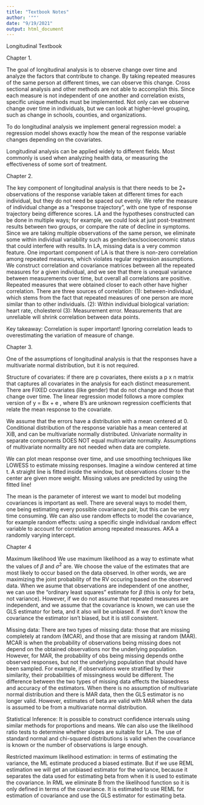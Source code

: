 ```yaml
---
title: "Textbook Notes"
author: '""'
date: "9/19/2021"
output: html_document
---
```



Longitudinal Textbook 



Chapter 1.

The goal of longitudinal analysis is to observe change over time and analyze the factors that contribute to change. By taking repeated measures of the same person at different times, we can observe this change. Cross sectional analysis and other methods are not able to accomplish this. Since each measure is not independent of one another and correlation exists, specific unique methods must be implemented. Not only can we observe change over time in individuals, but we can look at higher-level grouping, such as change in schools, counties, and organizations. 

To do longitudinal analysis we implement general regression model: a regression model shows exactly how the mean of the response variable changes depending on the covariates. 

Longitudinal analysis can be applied widely to different fields. Most commonly is used when analyzing health data, or measuring the effectiveness of some sort of treatment. 




Chapter 2.

The key component of longitudinal analysis is that there needs to be 2+ observations of the response variable taken at different times for each individual, but they do not need be spaced out evenly. We refer the measure of individual change as a “response trajectory”, with one type of response trajectory being difference scores. LA and the hypotheses constructed can be done in multiple ways; for example, we could look at just post-treatment results between two groups, or compare the rate of decline in symptoms. Since we are taking multiple observations of the same person, we eliminate some within individual variability such as gender/sex/socioeconomic status that could interfere with results. In LA, missing data is a very common feature. One important component of LA is that there is non-zero correlation among repeated measures, which violates regular regression assumptions. We construct correlation and covariance matrices between all the repeated measures for a given individual, and we see that there is unequal variance between measurements over time, but overall all correlations are positive. Repeated measures that were obtained closer to each other have higher correlation. There are three sources of correlation: (1): between-individual, which stems from the fact that repeated measures of one person are more similar than to other individuals. (2): Within individual biological variation: heart rate, cholesterol (3): Measurement error. Measurements that are unreliable will shrink correlation between data points. 

Key takeaway: Correlation is super important! Ignoring correlation leads to overestimating the variation of measure of change. 


Chapter 3.


One of the assumptions of longitudinal analysis is that the responses have a multivariate normal distribution, but it is not required. 

Structure of covariates: if there are p covariates, there exists a p x n matrix that captures all covariates in the analysis for each distinct measurement. There are FIXED covariates (like gender) that do not change and those that change over time. The linear regression model follows a more complex version of y = Bx + e , where B’s are unknown regression coefficients that relate the mean response to the covariate. 

We assume that the errors have a distribution with a mean centered at 0. Conditional distribution of the response variable has a mean centered at XiB, and can be multivariate normally distributed. Univariate normality in separate components DOES NOT equal multivariate normality. Assumptions of multivariate normality are not needed when data are complete. 

We can plot mean response over time, and use smoothing techniques like LOWESS to estimate missing responses. Imagine a window centered at time t. A straight line is fitted inside the window, but observations closer to the center are given more weight. Missing values are predicted by using the fitted line!

The mean is the parameter of interest we want to model but modeling covariances is important as well. There are several ways to model them, one being estimating every possible covariance pair, but this can be very time consuming. We can also use random effects to model the covariance, for example random effects: using a specific single individual random effect variable to account for correlation among repeated measures. AKA a randomly varying intercept.




Chapter 4

Maximum likelihood
We use maximum likelihood as a way to estimate what the values of $\beta$ and $\sigma^2$ are. We choose the value of the estimates that are most likely to occur based on the data observed. In other words, we are maximizing the joint probability of the RV occuring based on the observed data. When we asume that observations are independent of one another, we can use the "ordinary least squares" estimate for $\beta$ (this is only for beta, not variance). However, if we do not assume that repeated measures are independent, and we assume that the covariance is known, we can use the GLS estimator for beta, and it also will be unbiased. If we don't know the covariance the estimator isn't biased, but it is still consistent. 


Missing data: 
There are two types of missing data: those that are missing completely at random (MCAR), and those that are missing at random (MAR). MCAR is when the probability of observations being missing does not depend on the obtained observations nor the underlying population. However, for MAR, the probability of obs being missing depends onthe observed responses, but not the underlying population that should have been sampled. For example, if observations were stratified by their similarity, their probabilities of missingness would be different. The difference between the two types of missing data effects the biasedness and accuracy of the estimators. When there is no assumption of multivariate normal distribution and there is MAR data, then the GLS estimator is no longer valid. However, estimates of beta are valid with MAR when the data is assumed to be from a multivariate normal distribution. 


Statistical Inference:
It is possible to construct confidence intervals using similar methods for proportions and means. We can also use the likelihood ratio tests to determine whether slopes are suitable for LA. The use of standard normal and chi-squared distributions is valid when the covariance is known or the number of observations is large enough. 


Restricted maximum likelihood estimation: in terms of estimating the variance, the ML estimate produced a biased estimate. But if we use REML estimation we will get an unbiased estimator for the variance, because it separates the data used for estimating beta from when it is used to estimate the covariance. In RML we eliminate B from the likelihood function so it is only defined in terms of the covariance. It is estimated to use REML for estimation of covariance and use the GLS estimator for estimating beta. 